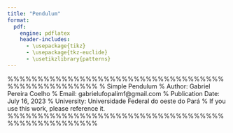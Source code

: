 ```yaml
---
title: "Pendulum"
format:
  pdf:
    engine: pdflatex
    header-includes:
      - \usepackage{tikz}
      - \usepackage{tkz-euclide} 
      - \usetikzlibrary{patterns}
---
```

%%%%%%%%%%%%%%%%%%%%%%%%%%%%%%%%%%%%%%%%%%%%%%%%%%%
% Simple Pendulum
% Author: Gabriel Pereira Coelho
% Email: gabrielufopalimf@gmail.com
% Publication Date: July 16, 2023
% University: Universidade Federal do oeste do Pará
% If you use this work, please reference it.
%%%%%%%%%%%%%%%%%%%%%%%%%%%%%%%%%%%%%%%%%%%%%%%%%%%

\tikzset{
    support/.style={
        pattern=north east lines,
        draw=none,
        minimum width=0.3,
        minimum height=0.6
    }
    ,>=latex
}
\begin{document}
    \begin{tikzpicture}
       % Coordinates
        \coordinate (A) at (-1.5,0);
        \coordinate (B) at (1.5,0);
        \coordinate (C) at (0,2);
        % Axes
        \draw[->,dashed,gray] (-2,0) -- (2,0);
        \draw[->,dashed, gray] (0,2) -- (0,-2) node[coordinate] (O) {};
        % Support
        \draw (-0.5,2) -- (0.5,2);
        \draw[support] (-0.5,2)  rectangle++ (1,0.25);
        % Coordinate markings (To draw angles and enclose vectors with dashed lines)
        \draw[->] (A) -- ++(270:1.25) node[coordinate] (R) {};
        \draw[->] (A) -- ++(233.2:1) node[coordinate] (P) {};
        \draw[->] (A) -- ++(-36:0.75) node[coordinate] (Q) {};
        % Lines and vectors
        \draw[dashed, gray] (C) -- ++(306.8:2.5);
        \draw (C) -- ++(233.2:2.5);
        \draw[->] (A) -- ++(233.2:1) node[below,rotate=-30]{\tiny{$P_y$}};
        \draw[->] (A) -- ++(53.2:1) node[right,rotate=-30]{\tiny{$T$}};
        \draw[->] (A) -- ++(-36:0.75) node[right,rotate=-30]{\tiny{$P_x$}};
        \draw[->] (A) -- ++(270:1.25) node[below,rotate=10]{\tiny{$P$}};
        \draw[dashed,gray] (P) -- (R) -- (Q);
        % Coordinate markings (To draw angles)
        \draw[->] (A) -- ++(270:1.25) node[coordinate] (R) {};
        \draw[->] (A) -- ++(233.2:1) node[coordinate] (P) {};
        \draw[->] (A) -- ++(-36:0.75) node[coordinate] (Q) {};
        % Angles
        \tkzMarkAngle[-, size=0.5](A,C,O)
        \tkzLabelAngle[pos=0.6](A,C,O){\tiny{$\theta$}}

        \tkzMarkAngle[-, size=0.5](P,A,R)
        \tkzLabelAngle[pos=0.6](P,A,R){\tiny{$\theta$}}
        % Pendulum trajectory
        \draw (-1.5,0) .. controls (-1,-0.5) and (1,-0.5) .. (1.5,0);
        % Circles
        \draw[fill = black] (A) circle (4pt);
        \draw[dashed] (B) circle (4pt); 
    \end{tikzpicture}
\end{document}